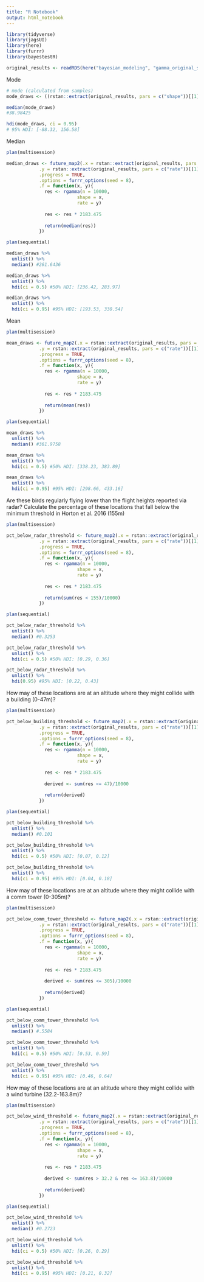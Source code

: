 ```yaml
---
title: "R Notebook"
output: html_notebook
---
```


```r
library(tidyverse)
library(jagsUI)
library(here)
library(furrr)
library(bayestestR)
```

```r
original_results <- readRDS(here("bayesian_modeling", "gamma_original_stan.rds"))
```

Mode
```r
# mode (calculated from samples)
mode_draws <- ((rstan::extract(original_results, pars = c("shape"))[[1]] - 1)/rstan::extract(original_results, pars = c("rate"))[[1]])*2183.475

median(mode_draws)
#38.98425

hdi(mode_draws, ci = 0.95)
# 95% HDI: [-88.32, 156.58]
```

Median
```r
plan(multisession)

median_draws <- future_map2(.x = rstan::extract(original_results, pars = c("shape"))[[1]], 
            .y = rstan::extract(original_results, pars = c("rate"))[[1]],
            .progress = TRUE,
            .options = furrr_options(seed = 8),
            .f = function(x, y){
              res <- rgamma(n = 10000, 
                          shape = x,
                          rate = y)
              
              res <- res * 2183.475
              
              return(median(res))
            })

plan(sequential)

median_draws %>% 
  unlist() %>% 
  median() #261.6436

median_draws %>% 
  unlist() %>% 
  hdi(ci = 0.5) #50% HDI: [236.42, 283.97]

median_draws %>% 
  unlist() %>% 
  hdi(ci = 0.95) #95% HDI: [193.53, 330.54]
```

Mean
```r
plan(multisession)

mean_draws <- future_map2(.x = rstan::extract(original_results, pars = c("shape"))[[1]], 
            .y = rstan::extract(original_results, pars = c("rate"))[[1]],
            .progress = TRUE,
            .options = furrr_options(seed = 8),
            .f = function(x, y){
              res <- rgamma(n = 10000, 
                          shape = x,
                          rate = y)
              
              res <- res * 2183.475
              
              return(mean(res))
            })

plan(sequential)

mean_draws %>% 
  unlist() %>% 
  median() #361.9758

mean_draws %>% 
  unlist() %>% 
  hdi(ci = 0.5) #50% HDI: [338.23, 383.89]

mean_draws %>% 
  unlist() %>% 
  hdi(ci = 0.95) #95% HDI: [298.66, 433.16]
```

Are these birds regularly flying lower than the flight heights reported via radar?
Calculate the percentage of these locations that fall below the minimum	threshold in Horton et al. 2016 (155m)
```r
plan(multisession)

pct_below_radar_threshold <- future_map2(.x = rstan::extract(original_results, pars = c("shape"))[[1]], 
            .y = rstan::extract(original_results, pars = c("rate"))[[1]],
            .progress = TRUE,
            .options = furrr_options(seed = 8),
            .f = function(x, y){
              res <- rgamma(n = 10000, 
                          shape = x,
                          rate = y)
              
              res <- res * 2183.475
              
              return(sum(res < 155)/10000)
            })

plan(sequential)

pct_below_radar_threshold %>% 
  unlist() %>% 
  median() #0.3253

pct_below_radar_threshold %>% 
  unlist() %>% 
  hdi(ci = 0.5) #50% HDI: [0.29, 0.36]

pct_below_radar_threshold %>% 
  unlist() %>% 
  hdi(0.95) #95% HDI: [0.22, 0.43]
```

How may of these locations are at an altitude where they might collide with a building (0-47m)?
```r
plan(multisession)

pct_below_building_threshold <- future_map2(.x = rstan::extract(original_results, pars = c("shape"))[[1]], 
            .y = rstan::extract(original_results, pars = c("rate"))[[1]],
            .progress = TRUE,
            .options = furrr_options(seed = 8),
            .f = function(x, y){
              res <- rgamma(n = 10000, 
                          shape = x,
                          rate = y)
              
              res <- res * 2183.475
              
              derived <- sum(res <= 47)/10000
              
              return(derived)
            })

plan(sequential)

pct_below_building_threshold %>% 
  unlist() %>% 
  median() #0.101

pct_below_building_threshold %>% 
  unlist() %>% 
  hdi(ci = 0.5) #50% HDI: [0.07, 0.12]

pct_below_building_threshold %>% 
  unlist() %>% 
  hdi(ci = 0.95) #95% HDI: [0.04, 0.18]
```

How may of these locations are at an altitude where they might collide with a comm tower (0-305m)?
```r
plan(multisession)

pct_below_comm_tower_threshold <- future_map2(.x = rstan::extract(original_results, pars = c("shape"))[[1]], 
            .y = rstan::extract(original_results, pars = c("rate"))[[1]],
            .progress = TRUE,
            .options = furrr_options(seed = 8),
            .f = function(x, y){
              res <- rgamma(n = 10000, 
                          shape = x,
                          rate = y)
              
              res <- res * 2183.475
              
              derived <- sum(res <= 305)/10000
              
              return(derived)
            })

plan(sequential)

pct_below_comm_tower_threshold %>% 
  unlist() %>% 
  median() #.5584

pct_below_comm_tower_threshold %>% 
  unlist() %>% 
  hdi(ci = 0.5) #50% HDI: [0.53, 0.59]

pct_below_comm_tower_threshold %>% 
  unlist() %>% 
  hdi(ci = 0.95) #95% HDI: [0.46, 0.64]
```

How may of these locations are at an altitude where they might collide with a wind turbine (32.2-163.8m)?
```r
plan(multisession)

pct_below_wind_threshold <- future_map2(.x = rstan::extract(original_results, pars = c("shape"))[[1]], 
            .y = rstan::extract(original_results, pars = c("rate"))[[1]],
            .progress = TRUE,
            .options = furrr_options(seed = 8),
            .f = function(x, y){
              res <- rgamma(n = 10000, 
                          shape = x,
                          rate = y)
              
              res <- res * 2183.475
              
              derived <- sum(res > 32.2 & res <= 163.8)/10000
              
              return(derived)
            })

plan(sequential)

pct_below_wind_threshold %>% 
  unlist() %>% 
  median() #0.2723

pct_below_wind_threshold %>% 
  unlist() %>% 
  hdi(ci = 0.5) #50% HDI: [0.26, 0.29]

pct_below_wind_threshold %>% 
  unlist() %>% 
  hdi(ci = 0.95) #95% HDI: [0.21, 0.32]
```